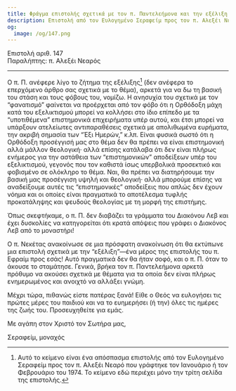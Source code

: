 ```yaml
---
title: Φράγμα επιστολής σχετικά με τον π. Παντελεήμονα και την εξέλιξη
description: Επιστολή από τον Ευλογημένο Σεραφείμ προς τον π. Αλεξέι Νεαρό.
og:
  image: /og/147.png
---
```


<div style={{textAlign:'right', fontFamily:'monospace'}}>Επιστολή αριθ. 147</div>
<div style={{textAlign:'left', fontFamily:'monospace'}}>Παραλήπτης: π. Αλεξέι Νεαρός</div>

---

Ο π. Π. ανέφερε λίγο το ζήτημα της εξέλιξης[^1] (δεν ανέφερα το επερχόμενο άρθρο σας σχετικά με το θέμα), αρκετά για να δω τη βασική του στάση και τους φόβους του, νομίζω. Η ανησυχία του σχετικά με τον “φανατισμό” φαίνεται να προέρχεται από τον φόβο ότι η Ορθόδοξη μάχη κατά του εξελικτισμού μπορεί να κολλήσει στο ίδιο επίπεδο με τα “υποτιθέμενα” επιστημονικά επιχειρήματα υπέρ αυτού, και έτσι μπορεί να υπάρξουν ατελείωτες αντιπαραθέσεις σχετικά με απολιθωμένα ευρήματα, την ακριβή σημασία των “Έξι Ημερών,” κ.λπ. Είναι φυσικά σωστό ότι η Ορθόδοξη προσέγγισή μας στο θέμα δεν θα πρέπει να είναι επιστημονική αλλά μάλλον θεολογική· αλλά επίσης κατάλαβα ότι δεν είναι πλήρως ενήμερος για την αστάθεια των “επιστημονικών” αποδείξεων υπέρ του εξελικτισμού, γεγονός που τον καθιστά ίσως υπερβολικά προσεκτικό και φοβισμένο σε ολόκληρο το θέμα. Ναι, θα πρέπει να διατηρήσουμε την βασική μας προσέγγιση υψηλή και θεολογική· αλλά μπορούμε επίσης να αναδείξουμε αυτές τις “επιστημονικές” αποδείξεις που απλώς δεν έχουν νόημα και οι οποίες είναι πραγματικά το αποτέλεσμα τυφλής προκατάληψης και ψευδούς θεολογίας με τη μορφή της επιστήμης.

Όπως σκεφτήκαμε, ο π. Π. δεν διαβάζει τα γράμματα του Διακόνου Λεβ και έχει δυσκολίες να κατηγορείται ότι κρατά απόψεις που γράφει ο Διακόνος Λεβ από το μοναστήρι!

Ο π. Νεκέτας ανακοίνωσε σε μια πρόσφατη ανακοίνωση ότι θα εκτύπωνε μια επιστολή σχετικά με την “εξέλιξη”—ένα μέρος της επιστολής του π. Εφραίμ προς εσάς! Αυτό πραγματικά δεν θα ήταν σοφό, και ο π. Π. όταν το άκουσε το σταμάτησε. Γενικά, βρήκα τον π. Παντελεήμονα αρκετά πρόθυμο να ακούσει σχετικά με θέματα για τα οποία δεν είναι πλήρως ενημερωμένος και ανοιχτό να αλλάξει γνώμη.

Μέχρι τώρα, πιθανώς είστε πατέρας ξανά! Είθε ο Θεός να ευλογήσει τις πρώτες μέρες του παιδιού και να το ευημερήσει (ή την) όλες τις ημέρες της ζωής του. Προσευχηθείτε για εμάς.

Με αγάπη στον Χριστό τον Σωτήρα μας,

Σεραφείμ, μοναχός

[^1]: Αυτό το κείμενο είναι ένα απόσπασμα επιστολής από τον Ευλογημένο Σεραφείμ προς τον π. Αλεξέι Νεαρό που γράφτηκε τον Ιανουάριο ή τον Φεβρουάριο του 1974. Το κείμενο εδώ περιέχει μόνο την τρίτη σελίδα της επιστολής.